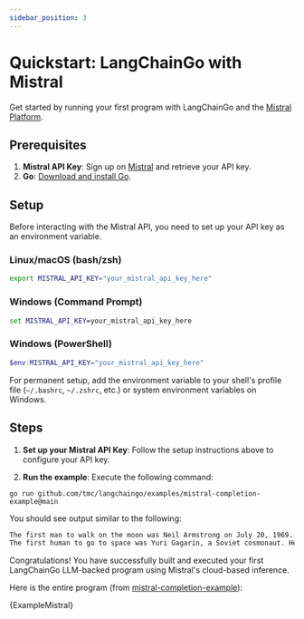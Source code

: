 ```yaml
---
sidebar_position: 3
---
```



# Quickstart: LangChainGo with Mistral

Get started by running your first program with LangChainGo and the [Mistral Platform](https://mistral.ai/).

## Prerequisites

1. **Mistral API Key**: Sign up on [Mistral](https://mistral.ai/) and retrieve your API key.
2. **Go**: [Download and install Go](https://go.dev/doc/install).

## Setup

Before interacting with the Mistral API, you need to set up your API key as an environment variable.

### Linux/macOS (bash/zsh)
```bash
export MISTRAL_API_KEY="your_mistral_api_key_here"
```

### Windows (Command Prompt)
```cmd
set MISTRAL_API_KEY=your_mistral_api_key_here
```

### Windows (PowerShell)
```powershell
$env:MISTRAL_API_KEY="your_mistral_api_key_here"
```

For permanent setup, add the environment variable to your shell's profile file (`~/.bashrc`, `~/.zshrc`, etc.) or system environment variables on Windows.

## Steps

1. **Set up your Mistral API Key**: Follow the setup instructions above to configure your API key.

2. **Run the example**: Execute the following command:

```shell
go run github.com/tmc/langchaingo/examples/mistral-completion-example@main
```

You should see output similar to the following:

```txt
The first man to walk on the moon was Neil Armstrong on July 20, 1969. He made this historic step during the Apollo 11 mission. Armstrong's famous quote upon setting foot on the lunar surface was, "That's one small step for man, one giant leap for mankind."
The first human to go to space was Yuri Gagarin, a Soviet cosmonaut. He completed an orbit around the Earth in the spacecraft Vostok 1 on April 12, 1961. This historic event marked the beginning of human space exploration.
```

Congratulations! You have successfully built and executed your first LangChainGo LLM-backed program using Mistral's cloud-based inference.


Here is the entire program (from [mistral-completion-example](https://github.com/tmc/langchaingo/blob/main/examples/mistral-completion-example/mistral_completion_example.go)):

<CodeBlock language="go">{ExampleMistral}</CodeBlock>